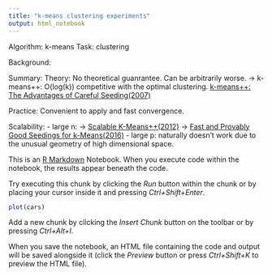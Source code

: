 ```yaml
---
title: "k-means clustering experiments"
output: html_notebook
---
```


Algorithm: k-means
Task: clustering

Background:

Summary:
Theory: No theoretical guanrantee. Can be arbitrarily worse.
-> k-means++: O(log(k)) competitive with the optimal clustering.
[k-means++: The Advantages of Careful Seeding(2007)](http://ilpubs.stanford.edu:8090/778/1/2006-13.pdf)

Practice: Convenient to apply and fast convergence.

Scalability: 
- large n: 
-> [Scalable K-Means++(2012)](http://vldb.org/pvldb/vol5/p622_bahmanbahmani_vldb2012.pdf)
-> [Fast and Provably Good Seedings for k-Means(2016)](http://papers.nips.cc/paper/6478-fast-and-provably-good-seedings-for-k-means.pdf)
- large p: naturally doesn't work due to the unusual geometry of high dimensional space.




This is an [R Markdown](http://rmarkdown.rstudio.com) Notebook. When you execute code within the notebook, the results appear beneath the code. 

Try executing this chunk by clicking the *Run* button within the chunk or by placing your cursor inside it and pressing *Ctrl+Shift+Enter*. 

```r
plot(cars)
```

Add a new chunk by clicking the *Insert Chunk* button on the toolbar or by pressing *Ctrl+Alt+I*.

When you save the notebook, an HTML file containing the code and output will be saved alongside it (click the *Preview* button or press *Ctrl+Shift+K* to preview the HTML file).
